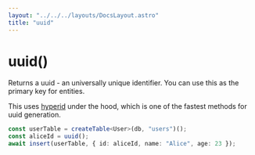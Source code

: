 ```yaml
---
layout: "../../../layouts/DocsLayout.astro"
title: "uuid"
---
```


# uuid()

Returns a uuid - an universally unique identifier. You can use this as the primary key for entities.

This uses [hyperid](https://www.npmjs.com/package/hyperid) under the hood, which is one of the fastest
methods for uuid generation.

```ts
const userTable = createTable<User>(db, "users")();
const aliceId = uuid();
await insert(userTable, { id: aliceId, name: "Alice", age: 23 });
```